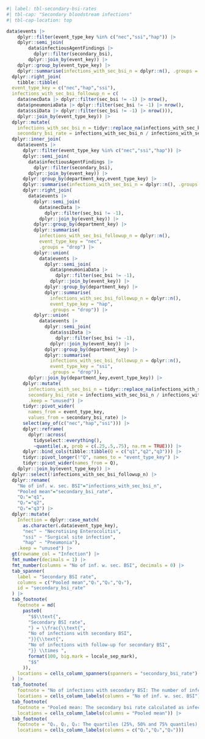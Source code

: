 ```r
#| label: tbl-secondary-bsi-rates
#| tbl-cap: "Secondary bloodstream infections"
#| tbl-cap-location: top

data$events |>
    dplyr::filter(event_type_key %in% c("nec","ssi","hap")) |>
    dplyr::semi_join(
        data$infectiousAgentFindings |>
          dplyr::filter(secondary_bsi),
        dplyr::join_by(event_key)) |>
    dplyr::group_by(event_type_key) |>
    dplyr::summarise(infections_with_sec_bsi_n = dplyr::n(), .groups = "drop") |>
  dplyr::right_join(
    tibble::tibble(
  event_type_key = c("nec","hap","ssi"),
  infections_with_sec_bsi_followup_n = c(
    data$necData |> dplyr::filter(sec_bsi != -1) |> nrow(),
    data$pneumoniaData |> dplyr::filter(sec_bsi != -1) |> nrow(),
    data$ssiData |> dplyr::filter(sec_bsi != -1) |> nrow())),
    dplyr::join_by(event_type_key)) |>
  dplyr::mutate(
    infections_with_sec_bsi_n = tidyr::replace_na(infections_with_sec_bsi_n, 0),
    secondary_bsi_rate = infections_with_sec_bsi_n / infections_with_sec_bsi_followup_n * 100) |>
  dplyr::inner_join(
    data$events |>
      dplyr::filter(event_type_key %in% c("nec","ssi","hap")) |>
      dplyr::semi_join(
        data$infectiousAgentFindings |>
          dplyr::filter(secondary_bsi),
        dplyr::join_by(event_key)) |>
      dplyr::group_by(department_key,event_type_key) |>
      dplyr::summarise(infections_with_sec_bsi_n = dplyr::n(), .groups = "drop") |>
      dplyr::right_join(
        data$events |>
          dplyr::semi_join(
            data$necData |>
              dplyr::filter(sec_bsi != -1),
            dplyr::join_by(event_key)) |>
          dplyr::group_by(department_key) |>
          dplyr::summarise(
            infections_with_sec_bsi_followup_n = dplyr::n(),
            event_type_key = "nec",
            .groups = "drop") |>
          dplyr::union(
            data$events |>
              dplyr::semi_join(
                data$pneumoniaData |>
                  dplyr::filter(sec_bsi != -1),
                dplyr::join_by(event_key)) |>
              dplyr::group_by(department_key) |>
              dplyr::summarise(
                infections_with_sec_bsi_followup_n = dplyr::n(),
                event_type_key = "hap",
                .groups = "drop")) |>
          dplyr::union(
            data$events |>
              dplyr::semi_join(
                data$ssiData |>
                  dplyr::filter(sec_bsi != -1),
                dplyr::join_by(event_key)) |>
              dplyr::group_by(department_key) |>
              dplyr::summarise(
                infections_with_sec_bsi_followup_n = dplyr::n(),
                event_type_key = "ssi",
                .groups = "drop")),
        dplyr::join_by(department_key,event_type_key)) |>
      dplyr::mutate(
        infections_with_sec_bsi_n = tidyr::replace_na(infections_with_sec_bsi_n, 0),
        secondary_bsi_rate = infections_with_sec_bsi_n / infections_with_sec_bsi_followup_n * 100,
        .keep = "unused") |>
      tidyr::pivot_wider(
        names_from = event_type_key,
        values_from = secondary_bsi_rate) |>
      select(any_of(c("nec","hap","ssi"))) |>
      dplyr::reframe(
        dplyr::across(
          tidyselect::everything(),
          ~quantile(.x, prob = c(.25,.5,.75), na.rm = TRUE))) |>
      dplyr::bind_cols(tibble::tibble(Q = c("q1","q2","q3"))) |>
      tidyr::pivot_longer(!"Q", names_to = "event_type_key") |>
      tidyr::pivot_wider(names_from = Q),
    dplyr::join_by(event_type_key)) |>
  dplyr::select(!infections_with_sec_bsi_followup_n) |>
  dplyr::rename(
    "No of inf. w. sec. BSI"="infections_with_sec_bsi_n",
    "Pooled mean"="secondary_bsi_rate",
    "Q₁"="q1",
    "Q₂"="q2",
    "Q₃"="q3") |>
  dplyr::mutate(
    Infection = dplyr::case_match(
      as.character(.data$event_type_key),
      "nec" ~ "Necrotising Enterocolitis",
      "ssi" ~ "Surgical site infection",
      "hap" ~ "Pneumonia"),
    .keep = "unused") |>
  gt(rowname_col = "Infection") |>
  fmt_number(decimals = 1) |>
  fmt_number(columns = "No of inf. w. sec. BSI", decimals = 0) |>
  tab_spanner(
    label = "Secondary BSI rate",
    columns = c("Pooled mean","Q₁","Q₂","Q₃"),
    id = "secondary_bsi_rate"
  ) |>
  tab_footnote(
    footnote = md(
      paste0(
        "$$\\text{",
        "Secondary BSI rate",
        "} = \\frac{\\text{",
        "No of infections with secondary BSI",
        "}}{\\text{",
        "No of infections with follow-up for secondary BSI",
        "}} \\times ",
        format(100, big.mark = locale_sep_mark),
        "$$"
      )),
    locations = cells_column_spanners(spanners = "secondary_bsi_rate")
  ) |>
  tab_footnote(
    footnote = "No of infections with secondary BSI: The number of infections where a secondary BSI was recorded, aggregated across all infants.",
    locations = cells_column_labels(columns = "No of inf. w. sec. BSI")) |>
  tab_footnote(
    footnote = "Pooled mean: The secondary bsi rate calculated as infections with secondary bsi per 100 infections with follow-up for secondary bsi calculated across all infants.",
    locations = cells_column_labels(columns = "Pooled mean")) |>
  tab_footnote(
    footnote = "Q₁, Q₂, Q₃: The quartiles (25%, 50% and 75% quantiles) of the secondary bsi rates of the partner departments",
    locations = cells_column_labels(columns = c("Q₁","Q₂","Q₃")))
```
